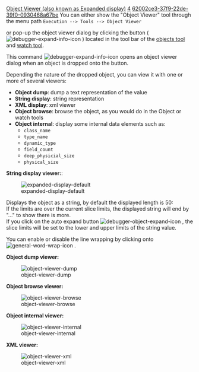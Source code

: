 [[Property:title|Object Viewer (also known as Expanded display)]]
[[Property:weight|4]]
[[Property:uuid|62002ce3-37f9-22de-39f0-0930468a67be]]
You can either show the "Object Viewer" tool through the menu path
<code lang=text>
Execution --> Tools --> Object Viewer</code>

or pop-up the object viewer dialog by clicking the button ( [[Image:debugger-expand-info-icon]] ) located in the tool bar of the [[Object tool|objects tool]] and [[Expression evaluation|watch tool]].

This command  [[Image:debugger-expand-info-icon]]  opens an object viewer dialog when an object is dropped onto the button. 

Depending the nature of the dropped object, you can view it with one or more of several viewers: 
* '''Object dump''': dump a text representation of the value
* '''String display''': string representation
* '''XML display''': xml viewer
* '''Object browse''': browse the object, as you would do in the Object or watch tools
* '''Object internal''': display some internal data elements such as: 
** <code>class_name</code> 
** <code>type_name</code>
** <code>dynamic_type</code>
** <code>field_count</code>
** <code>deep_physicial_size</code>
** <code>physical_size</code>

{{note|The "string display" viewer is available for objects with a string representation, for instance objects whose types conform to [[ref:/libraries/base/reference/string_8_chart|STRING_8]] or conform to [[ref:/libraries/base/reference/debug_output_chart|DEBUG_OUTPUT]]  (see [[Debug output|Debug Output]]. )}}

{{note|The "XML display" is available for objects eligible for "String display", and whose string representation has XML content. The viewer displays XML in a tree-enabled grid.}}


'''String display viewer:''':


[[Image:expanded-display-default]] 

Displays the object as a string, by default the displayed length is 50:<br/>
If the limits are over the current slice limits, the displayed string will end by "..." to show there is more.<br/>
If you click on the auto expand button  [[Image:debugger-object-expand-icon]]  , the slice limits will be set to the lower and upper limits of the string value. 

You can enable or disable the line wrapping by clicking onto  [[Image:general-word-wrap-icon]] . 



'''Object dump viewer:''' 


[[Image:object-viewer-dump]]  


'''Object browse viewer:''' 


[[Image:object-viewer-browse]]


'''Object internal viewer:''' 


[[Image:object-viewer-internal]] 


'''XML viewer:''' 


[[Image:object-viewer-xml]] 




